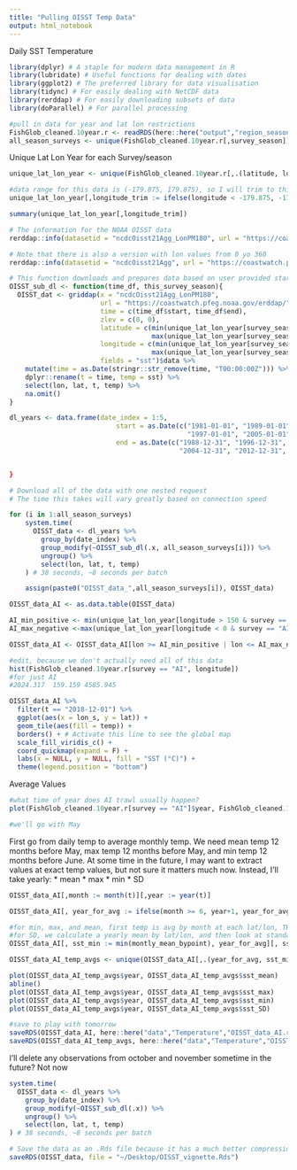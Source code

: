 ```yaml
---
title: "Pulling OISST Temp Data"
output: html_notebook
---
```


Daily SST Temperature

```r
library(dplyr) # A staple for modern data management in R
library(lubridate) # Useful functions for dealing with dates
library(ggplot2) # The preferred library for data visualisation
library(tidync) # For easily dealing with NetCDF data
library(rerddap) # For easily downloading subsets of data
library(doParallel) # For parallel processing

#pull in data for year and lat lon restrictions
FishGlob_cleaned.10year.r <- readRDS(here::here("output","region_season_cleaned_data","FishGlob_cleaned.10year.r.rds"))
all_season_surveys <- unique(FishGlob_cleaned.10year.r[,survey_season])
```

Unique Lat Lon Year for each Survey/season
```r
unique_lat_lon_year <- unique(FishGlob_cleaned.10year.r[,.(latitude, longitude, year, survey, season, survey_season)])

#data range for this data is (-179.875, 179.875), so I will trim to this
unique_lat_lon_year[,longitude_trim := ifelse(longitude < -179.875, -179.875, ifelse(longitude > 179.875, 179.875, longitude))]

summary(unique_lat_lon_year[,longitude_trim])
```


```r
# The information for the NOAA OISST data
rerddap::info(datasetid = "ncdcOisst21Agg_LonPM180", url = "https://coastwatch.pfeg.noaa.gov/erddap/")

# Note that there is also a version with lon values from 0 yo 360
rerddap::info(datasetid = "ncdcOisst21Agg", url = "https://coastwatch.pfeg.noaa.gov/erddap/")
```

```r
# This function downloads and prepares data based on user provided start and end dates
OISST_sub_dl <- function(time_df, this_survey_season){
  OISST_dat <- griddap(x = "ncdcOisst21Agg_LonPM180", 
                       url = "https://coastwatch.pfeg.noaa.gov/erddap/", 
                       time = c(time_df$start, time_df$end), 
                       zlev = c(0, 0),
                       latitude = c(min(unique_lat_lon_year[survey_season == this_survey_season]$latitude),
                                    max(unique_lat_lon_year[survey_season == this_survey_season]$latitude)),
                       longitude = c(min(unique_lat_lon_year[survey_season == this_survey_season]$longitude_trim),
                                    max(unique_lat_lon_year[survey_season == this_survey_season]$longitude_trim)),
                       fields = "sst")$data %>% 
    mutate(time = as.Date(stringr::str_remove(time, "T00:00:00Z"))) %>% 
    dplyr::rename(t = time, temp = sst) %>% 
    select(lon, lat, t, temp) %>% 
    na.omit()
}
```

```r
    
dl_years <- data.frame(date_index = 1:5,
                           start = as.Date(c("1981-01-01", "1989-01-01", 
                                             "1997-01-01", "2005-01-01", "2013-01-01")),
                           end = as.Date(c("1988-12-31", "1996-12-31", 
                                           "2004-12-31", "2012-12-31", "2019-12-31")))


}
```

```r
# Download all of the data with one nested request
# The time this takes will vary greatly based on connection speed

for (i in 1:all_season_surveys)
    system.time(
      OISST_data <- dl_years %>% 
        group_by(date_index) %>% 
        group_modify(~OISST_sub_dl(.x, all_season_surveys[i])) %>% 
        ungroup() %>% 
        select(lon, lat, t, temp)
    ) # 38 seconds, ~8 seconds per batch

    assign(paste0("OISST_data_",all_season_surveys[i]), OISST_data)

OISST_data_AI <- as.data.table(OISST_data)

AI_min_positive <- min(unique_lat_lon_year[longitude > 150 & survey == "AI"]$longitude)
AI_max_negative <-max(unique_lat_lon_year[longitude < 0 & survey == "AI"]$longitude)

OISST_data_AI <- OISST_data_AI[lon >= AI_min_positive | lon <= AI_max_negative,][,lon_s := ifelse(lon > 160, lon-360, lon)]

#edit, because we don't actually need all of this data
hist(FishGlob_cleaned.10year.r[survey == "AI", longitude])
#for just AI 
#2024.317  159.159 4585.945 
```

```r
OISST_data_AI %>% 
  filter(t == "2018-12-01") %>% 
  ggplot(aes(x = lon_s, y = lat)) +
  geom_tile(aes(fill = temp)) +
  borders() + # Activate this line to see the global map
  scale_fill_viridis_c() +
  coord_quickmap(expand = F) +
  labs(x = NULL, y = NULL, fill = "SST (°C)") +
  theme(legend.position = "bottom")
```
Average Values

```r
#what time of year does AI trawl usually happen?
plot(FishGlob_cleaned.10year.r[survey == "AI"]$year, FishGlob_cleaned.10year.r[survey == "AI"]$month)

#we'll go with May
```
First go from daily temp to average monthly temp. We need mean temp 12 months before May, max temp 12 months before May, and min temp 12 months before June. At some time in the future, I may want to extract values at exact temp values, but not sure it matters much now. Instead, I'll take yearly:
* mean
* max
* min
* SD

```r
OISST_data_AI[,month := month(t)][,year := year(t)]

OISST_data_AI[, year_for_avg := ifelse(month >= 6, year+1, year_for_avg)][, yearly_mean_bypoint := mean(temp), .(year_for_avg, lat, lon)][, montly_mean_bypoint := mean(temp),.(year_for_avg,lat,lon,month)]

#for min, max, and mean, first temp is avg by month at each lat/lon, THEN we take mean, max, and min monthly temp per year (balances out any weird values)
#for SD, we calculate a yearly mean by lat/lon, and then look at standard deviation
OISST_data_AI[, sst_min := min(montly_mean_bypoint), year_for_avg][, sst_max := max(montly_mean_bypoint), year_for_avg][, sst_mean := mean(montly_mean_bypoint), year_for_avg][, sst_SD := sd(yearly_mean_bypoint), year_for_avg] #this doesn't take into consideration spatial component for sst min max or mean, I want to calculate mean at each point, and THEN take SD I think

OISST_data_AI_temp_avgs <- unique(OISST_data_AI[,.(year_for_avg, sst_min, sst_max, sst_mean, sst_SD)])

plot(OISST_data_AI_temp_avgs$year, OISST_data_AI_temp_avgs$sst_mean)
abline()
plot(OISST_data_AI_temp_avgs$year, OISST_data_AI_temp_avgs$sst_max)
plot(OISST_data_AI_temp_avgs$year, OISST_data_AI_temp_avgs$sst_min)
plot(OISST_data_AI_temp_avgs$year, OISST_data_AI_temp_avgs$sst_SD)

#save to play with tomorrow
saveRDS(OISST_data_AI, here::here("data","Temperature","OISST_data_AI.rds"))
saveRDS(OISST_data_AI_temp_avgs, here::here("data","Temperature","OISST_data_AI_temp_avgs.rds"))
```




I'll delete any observations from october and november sometime in the future? Not now

```r
system.time(
  OISST_data <- dl_years %>% 
    group_by(date_index) %>% 
    group_modify(~OISST_sub_dl(.x)) %>% 
    ungroup() %>% 
    select(lon, lat, t, temp)
) # 38 seconds, ~8 seconds per batch
```

```r
# Save the data as an .Rds file because it has a much better compression rate than .RData
saveRDS(OISST_data, file = "~/Desktop/OISST_vignette.Rds")
```

